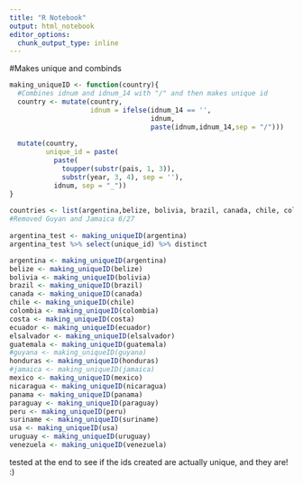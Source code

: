 ```yaml
---
title: "R Notebook"
output: html_notebook
editor_options: 
  chunk_output_type: inline
---
```


#Makes unique and combinds 
```r
making_uniqueID <- function(country){
  #Combines idnum and idnum_14 with "/" and then makes unique id
  country <- mutate(country,
                    idnum = ifelse(idnum_14 == '',
                                   idnum,
                                   paste(idnum,idnum_14,sep = "/")))
  
  mutate(country,
         unique_id = paste(
           paste(
             toupper(substr(pais, 1, 3)),
             substr(year, 3, 4), sep = ''),
           idnum, sep = "_"))
}
  
countries <- list(argentina,belize, bolivia, brazil, canada, chile, colombia, costa, ecuador, elsalvador, guatemala, honduras, mexico, nicaragua, panama, peru, suriname, usa, uruguay, venezuela)
#Removed Guyan and Jamaica 6/27
  
argentina_test <- making_uniqueID(argentina)
argentina_test %>% select(unique_id) %>% distinct  

argentina <- making_uniqueID(argentina)
belize <- making_uniqueID(belize)
bolivia <- making_uniqueID(bolivia)
brazil <- making_uniqueID(brazil)
canada <- making_uniqueID(canada)
chile <- making_uniqueID(chile)
colombia <- making_uniqueID(colombia)
costa <- making_uniqueID(costa)
ecuador <- making_uniqueID(ecuador)
elsalvador <- making_uniqueID(elsalvador)
guatemala <- making_uniqueID(guatemala)
#guyana <- making_uniqueID(guyana)
honduras <- making_uniqueID(honduras)
#jamaica <- making_uniqueID(jamaica)
mexico <- making_uniqueID(mexico)
nicaragua <- making_uniqueID(nicaragua)
panama <- making_uniqueID(panama)
paraguay <- making_uniqueID(paraguay)
peru <- making_uniqueID(peru)
suriname <- making_uniqueID(suriname)
usa <- making_uniqueID(usa)
uruguay <- making_uniqueID(uruguay)
venezuela <- making_uniqueID(venezuela)
```

tested at the end to see if the ids created are actually unique, and they are! :)


